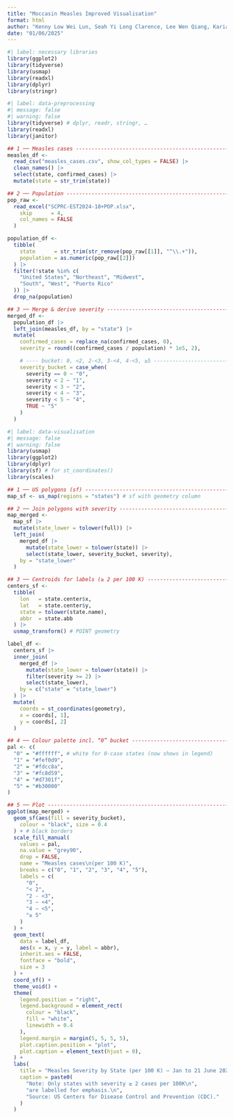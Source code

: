 ```yaml
---
title: "Moccasin Measles Improved Visualisation"
format: html
author: "Kenny Low Wei Lun, Seah Yi Long Clarence, Lee Wen Qiang, Karianne Lai Wei Xuan, Goh Jia Rui Gary, Lim Jun Jie, Toh Li En"
date: "01/06/2025"
---
```


```r
#| label: necessary libraries
library(ggplot2)
library(tidyverse)
library(usmap)
library(readxl)
library(dplyr)
library(stringr)
```

```r
#| label: data-preprocessing
#| message: false
#| warning: false
library(tidyverse) # dplyr, readr, stringr, …
library(readxl)
library(janitor)

## 1 ── Measles cases -------------------------------------------------------
measles_df <-
  read_csv("measles_cases.csv", show_col_types = FALSE) |>
  clean_names() |>
  select(state, confirmed_cases) |>
  mutate(state = str_trim(state))

## 2 ── Population ----------------------------------------------------------
pop_raw <-
  read_excel("SCPRC-EST2024-18+POP.xlsx",
    skip      = 4,
    col_names = FALSE
  )

population_df <-
  tibble(
    state      = str_trim(str_remove(pop_raw[[1]], "^\\.+")),
    population = as.numeric(pop_raw[[2]])
  ) |>
  filter(!state %in% c(
    "United States", "Northeast", "Midwest",
    "South", "West", "Puerto Rico"
  )) |>
  drop_na(population)

## 3 ── Merge & derive severity --------------------------------------------
merged_df <-
  population_df |>
  left_join(measles_df, by = "state") |>
  mutate(
    confirmed_cases = replace_na(confirmed_cases, 0),
    severity = round((confirmed_cases / population) * 1e5, 2),

    # ---- bucket: 0, <2, 2-<3, 3-<4, 4-<5, ≥5 ----------------------------
    severity_bucket = case_when(
      severity == 0 ~ "0",
      severity < 2 ~ "1",
      severity < 3 ~ "2",
      severity < 4 ~ "3",
      severity < 5 ~ "4",
      TRUE ~ "5"
    )
  )
```

```r
#| label: data-visualisation
#| message: false
#| warning: false
library(usmap)
library(ggplot2)
library(dplyr)
library(sf) # for st_coordinates()
library(scales)

## 1 ── US polygons (sf) ----------------------------------------------------
map_sf <- us_map(regions = "states") # sf with geometry column

## 2 ── Join polygons with severity ----------------------------------------
map_merged <-
  map_sf |>
  mutate(state_lower = tolower(full)) |>
  left_join(
    merged_df |>
      mutate(state_lower = tolower(state)) |>
      select(state_lower, severity_bucket, severity),
    by = "state_lower"
  )

## 3 ── Centroids for labels (≥ 2 per 100 K) -------------------------------
centers_sf <-
  tibble(
    lon   = state.center$x,
    lat   = state.center$y,
    state = tolower(state.name),
    abbr  = state.abb
  ) |>
  usmap_transform() # POINT geometry

label_df <-
  centers_sf |>
  inner_join(
    merged_df |>
      mutate(state_lower = tolower(state)) |>
      filter(severity >= 2) |>
      select(state_lower),
    by = c("state" = "state_lower")
  ) |>
  mutate(
    coords = st_coordinates(geometry),
    x = coords[, 1],
    y = coords[, 2]
  )

## 4 ── Colour palette incl. “0” bucket ------------------------------------
pal <- c(
  "0" = "#ffffff", # white for 0-case states (now shows in legend)
  "1" = "#fef0d9",
  "2" = "#fdcc8a",
  "3" = "#fc8d59",
  "4" = "#d7301f",
  "5" = "#b30000"
)

## 5 ── Plot ---------------------------------------------------------------
ggplot(map_merged) +
  geom_sf(aes(fill = severity_bucket),
    colour = "black", size = 0.4
  ) + # black borders
  scale_fill_manual(
    values = pal,
    na.value = "grey90",
    drop = FALSE,
    name = "Measles cases\n(per 100 K)",
    breaks = c("0", "1", "2", "3", "4", "5"),
    labels = c(
      "0",
      "< 2",
      "2 - <3",
      "3 – <4",
      "4 – <5",
      "≥ 5"
    )
  ) +
  geom_text(
    data = label_df,
    aes(x = x, y = y, label = abbr),
    inherit.aes = FALSE,
    fontface = "bold",
    size = 3
  ) +
  coord_sf() +
  theme_void() +
  theme(
    legend.position = "right",
    legend.background = element_rect(
      colour = "black",
      fill = "white",
      linewidth = 0.4
    ),
    legend.margin = margin(5, 5, 5, 5),
    plot.caption.position = "plot",
    plot.caption = element_text(hjust = 0),
  ) +
  labs(
    title = "Measles Severity by State (per 100 K) – Jan to 21 June 2025",
    caption = paste0(
      "Note: Only states with severity ≥ 2 cases per 100K\n",
      "are labelled for emphasis.\n",
      "Source: US Centers for Disease Control and Prevention (CDC)."
    )
  )
```
